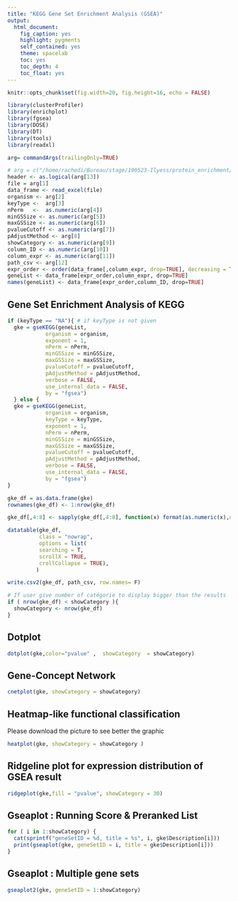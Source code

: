 ```yaml
---
title: "KEGG Gene Set Enrichment Analysis (GSEA)"
output:
  html_document:
    fig_caption: yes
    highlight: pygments
    self_contained: yes
    theme: spacelab
    toc: yes
    toc_depth: 4
    toc_float: yes
---
```


```r
knitr::opts_chunk$set(fig.width=20, fig.height=16, echo = FALSE)
```

```r
library(clusterProfiler)
library(enrichplot)
library(fgsea)
library(DOSE)
library(DT)
library(tools)
library(readxl)
```


```r
arg= commandArgs(trailingOnly=TRUE)

# arg = c("/home/rachedi/Bureau/stage/190523-Ilyess/protein_enrichment/LFQ_normalise example.xlsx","hsa", "uniprot", 1000 ,10 ,500, 0.05 ,"BH", 10, 2, 4, "kegg_enrich.csv", FALSE)
header <- as.logical(arg[13])
file = arg[1]
data_frame <- read_excel(file)
organism <- arg[2]
keyType <-  arg[3]
nPerm   <-  as.numeric(arg[4])
minGSSize <- as.numeric(arg[5])
maxGSSize <- as.numeric(arg[6])
pvalueCutoff <- as.numeric(arg[7])
pAdjustMethod <- arg[8]
showCategory <- as.numeric(arg[9])
column_ID <- as.numeric(arg[10])
column_expr <- as.numeric(arg[11])
path_csv <- arg[12]
expr_order <- order(data_frame[,column_expr, drop=TRUE], decreasing = T)
geneList <- data_frame[expr_order,column_expr, drop=TRUE]
names(geneList) <- data_frame[expr_order,column_ID, drop=TRUE]


```

## Gene Set Enrichment Analysis of KEGG
```r
if (keyType == "NA"){ # if keyType is not given
  gke = gseKEGG(geneList, 
            organism = organism, 
            exponent = 1,
            nPerm = nPerm, 
            minGSSize = minGSSize,
            maxGSSize = maxGSSize,
            pvalueCutoff = pvalueCutoff, 
            pAdjustMethod = pAdjustMethod, 
            verbose = FALSE,
            use_internal_data = FALSE, 
            by = "fgsea")
  } else {
  gke = gseKEGG(geneList, 
            organism = organism, 
            keyType = keyType,
            exponent = 1,
            nPerm = nPerm, 
            minGSSize = minGSSize,
            maxGSSize = maxGSSize,
            pvalueCutoff = pvalueCutoff, 
            pAdjustMethod = pAdjustMethod, 
            verbose = FALSE,
            use_internal_data = FALSE, 
            by = "fgsea")
}


```

```r
gke_df = as.data.frame(gke)
rownames(gke_df) <- 1:nrow(gke_df)

gke_df[,4:8] <- sapply(gke_df[,4:8], function(x) format(as.numeric(x),digits = 5))

datatable(gke_df,
          class = "nowrap",
          options = list(
          searching = T,
          scrollX = TRUE,
          crollCollapse = TRUE),
         )

write.csv2(gke_df, path_csv, row.names= F)

# If user give number of catégorie to display bigger than the results
if ( nrow(gke_df) < showCategory ){
  showCategory <- nrow(gke_df)
}
```


## Dotplot
```r
dotplot(gke,color="pvalue" ,  showCategory  = showCategory)
```

## Gene-Concept Network
```r
cnetplot(gke, showCategory = showCategory)
```

## Heatmap-like functional classification
Please download the picture to see better the graphic
```r
heatplot(gke, showCategory = showCategory )
```

## Ridgeline plot for expression distribution of GSEA result
```r
ridgeplot(gke,fill = "pvalue", showCategory = 30)

```

## Gseaplot : Running Score & Preranked List
```r
for ( i in 1:showCategory) {
  cat(sprintf("geneSetID = %d, title = %s", i, gke$Description[i]))
  print(gseaplot(gke, geneSetID = i, title = gke$Description[i]))
}
```

## Gseaplot : Multiple gene sets
```r
gseaplot2(gke, geneSetID = 1:showCategory)
```


